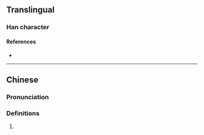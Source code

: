 {{also|達|𠉂}}
{{character info}}
==Translingual==

===Han character===
{{Han char|rn=9|rad=人|as=13|sn=15|four=|canj=OYGQ|ids=⿰亻達}}

====References====
* {{Han ref|kx=0119.010|hdz=10217.020|uh=3493|ud=13459}}

----

==Chinese==
{{zh-forms|s=𠉂|alt=㣵,達,𠋽}}

===Pronunciation===
{{zh-pron
|m=tà
|c=taat3
|h=
|md=
|mn=
|w=
|mc=y
|oc=
|cat=
}}

===Definitions===
{{zh-hanzi}}

# {{zh-only used in|佻㒓}}